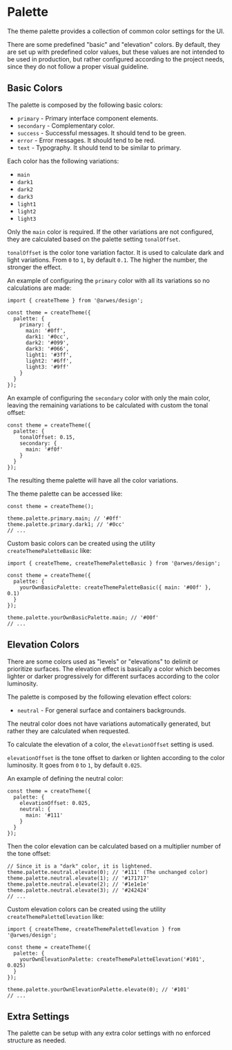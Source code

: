 
# Palette

The theme palette provides a collection of common color settings for the UI.

There are some predefined "basic" and "elevation" colors. By default, they are
set up with predefined color values, but these values are not intended to be
used in production, but rather configured according to the project needs,
since they do not follow a proper visual guideline.

## Basic Colors

The palette is composed by the following basic colors:

- `primary` - Primary interface component elements.
- `secondary` - Complementary color.
- `success` - Successful messages. It should tend to be green.
- `error` - Error messages. It should tend to be red.
- `text` - Typography. It should tend to be similar to primary.

Each color has the following variations:

- `main`
- `dark1`
- `dark2`
- `dark3`
- `light1`
- `light2`
- `light3`

Only the `main` color is required. If the other variations are not configured,
they are calculated based on the palette setting `tonalOffset`.

`tonalOffset` is the color tone variation factor. It is used to calculate dark
and light variations. From `0` to `1`, by default `0.1`. The higher the
number, the stronger the effect.

An example of configuring the `primary` color with all its variations so no
calculations are made:

```tsx
import { createTheme } from '@arwes/design';

const theme = createTheme({
  palette: {
    primary: {
      main: '#0ff',
      dark1: '#0cc',
      dark2: '#099',
      dark3: '#066',
      light1: '#3ff',
      light2: '#6ff',
      light3: '#9ff'
    }
  }
});
```

An example of configuring the `secondary` color with only the main color,
leaving the remaining variations to be calculated with custom the tonal offset:

```tsx
const theme = createTheme({
  palette: {
    tonalOffset: 0.15,
    secondary: {
      main: '#f0f'
    }
  }
});
```

The resulting theme palette will have all the color variations.

The theme palette can be accessed like:

```tsx
const theme = createTheme();

theme.palette.primary.main; // '#0ff'
theme.palette.primary.dark1; // '#0cc'
// ...
```

Custom basic colors can be created using the utility `createThemePaletteBasic` like:

```tsx
import { createTheme, createThemePaletteBasic } from '@arwes/design';

const theme = createTheme({
  palette: {
    yourOwnBasicPalette: createThemePaletteBasic({ main: '#00f' }, 0.1)
  }
});

theme.palette.yourOwnBasicPalette.main; // '#00f'
// ...
```

## Elevation Colors

There are some colors used as "levels" or "elevations" to delimit or prioritize
surfaces. The elevation effect is basically a color which becomes lighter or
darker progressively for different surfaces according to the color luminosity.

The palette is composed by the following elevation effect colors:

- `neutral` - For general surface and containers backgrounds.

The neutral color does not have variations automatically generated, but rather
they are calculated when requested.

To calculate the elevation of a color, the `elevationOffset` setting is used.

`elevationOffset` is the tone offset to darken or lighten according to the
color luminosity. It goes from `0` to `1`, by default `0.025`.

An example of defining the neutral color:

```tsx
const theme = createTheme({
  palette: {
    elevationOffset: 0.025,
    neutral: {
      main: '#111'
    }
  }
});
```

Then the color elevation can be calculated based on a multiplier number of the
tone offset:

```tsx
// Since it is a "dark" color, it is lightened.
theme.palette.neutral.elevate(0); // '#111' (The unchanged color)
theme.palette.neutral.elevate(1); // '#171717'
theme.palette.neutral.elevate(2); // '#1e1e1e'
theme.palette.neutral.elevate(3); // '#242424'
// ...
```

Custom elevation colors can be created using the utility `createThemePaletteElevation`
like:

```tsx
import { createTheme, createThemePaletteElevation } from '@arwes/design';

const theme = createTheme({
  palette: {
    yourOwnElevationPalette: createThemePaletteElevation('#101', 0.025)
  }
});

theme.palette.yourOwnElevationPalette.elevate(0); // '#101'
// ...
```

## Extra Settings

The palette can be setup with any extra color settings with no enforced
structure as needed.
